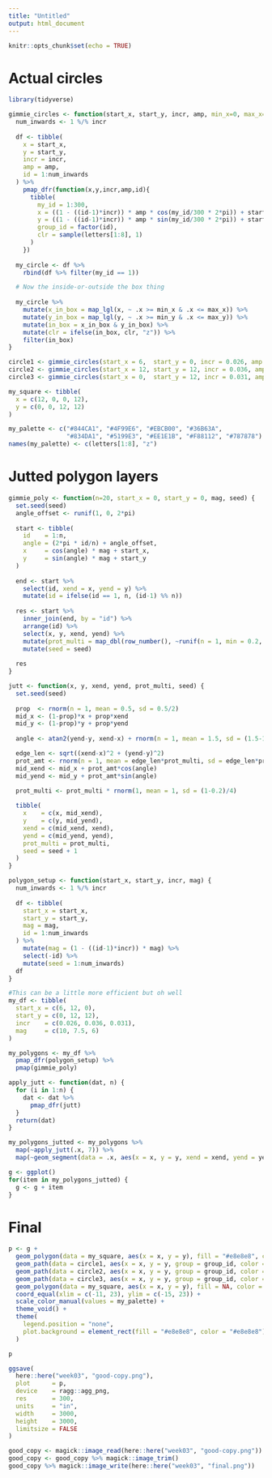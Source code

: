 ```yaml
---
title: "Untitled"
output: html_document
---
```


```r
knitr::opts_chunk$set(echo = TRUE)
```

# Actual circles

```r
library(tidyverse)

gimmie_circles <- function(start_x, start_y, incr, amp, min_x=0, max_x=12, min_y=0, max_y=12){
  num_inwards <- 1 %/% incr
  
  df <- tibble(
    x = start_x,
    y = start_y,
    incr = incr,
    amp = amp,
    id = 1:num_inwards
  ) %>% 
    pmap_dfr(function(x,y,incr,amp,id){
      tibble(
        my_id = 1:300,
        x = ((1 - ((id-1)*incr)) * amp * cos(my_id/300 * 2*pi)) + start_x,
        y = ((1 - ((id-1)*incr)) * amp * sin(my_id/300 * 2*pi)) + start_y,
        group_id = factor(id),
        clr = sample(letters[1:8], 1)
      )
    })
  
  my_circle <- df %>% 
    rbind(df %>% filter(my_id == 1))

  # Now the inside-or-outside the box thing
  
  my_circle %>% 
    mutate(x_in_box = map_lgl(x, ~ .x >= min_x & .x <= max_x)) %>% 
    mutate(y_in_box = map_lgl(y, ~ .x >= min_y & .x <= max_y)) %>%
    mutate(in_box = x_in_box & y_in_box) %>% 
    mutate(clr = ifelse(in_box, clr, "z")) %>% 
    filter(in_box)
}

circle1 <- gimmie_circles(start_x = 6,  start_y = 0, incr = 0.026, amp = 10)
circle2 <- gimmie_circles(start_x = 12, start_y = 12, incr = 0.036, amp = 7.5)
circle3 <- gimmie_circles(start_x = 0,  start_y = 12, incr = 0.031, amp = 6)

my_square <- tibble(
  x = c(12, 0, 0, 12),
  y = c(0, 0, 12, 12)
)

my_palette <- c("#844CA1", "#4F99E6", "#EBCB00", "#36B63A", 
                "#834DA1", "#5199E3", "#EE1E1B", "#F88112", "#787878")
names(my_palette) <- c(letters[1:8], "z")
```

# Jutted polygon layers

```r
gimmie_poly <- function(n=20, start_x = 0, start_y = 0, mag, seed) {
  set.seed(seed)
  angle_offset <- runif(1, 0, 2*pi)
  
  start <- tibble(
    id    = 1:n,
    angle = (2*pi * id/n) + angle_offset,
    x     = cos(angle) * mag + start_x,
    y     = sin(angle) * mag + start_y
  )
  
  end <- start %>%
    select(id, xend = x, yend = y) %>% 
    mutate(id = ifelse(id == 1, n, (id-1) %% n)) 
  
  res <- start %>% 
    inner_join(end, by = "id") %>% 
    arrange(id) %>% 
    select(x, y, xend, yend) %>% 
    mutate(prot_multi = map_dbl(row_number(), ~runif(n = 1, min = 0.2, max = 0.6))) %>% 
    mutate(seed = seed)
  
  res
}
```

```r
jutt <- function(x, y, xend, yend, prot_multi, seed) {
  set.seed(seed)
  
  prop  <- rnorm(n = 1, mean = 0.5, sd = 0.5/2)
  mid_x <- (1-prop)*x + prop*xend
  mid_y <- (1-prop)*y + prop*yend
  
  angle <- atan2(yend-y, xend-x) + rnorm(n = 1, mean = 1.5, sd = (1.5-1)/4)*pi

  edge_len <- sqrt((xend-x)^2 + (yend-y)^2) 
  prot_amt <- rnorm(n = 1, mean = edge_len*prot_multi, sd = edge_len*prot_multi/4) * 0.4
  mid_xend <- mid_x + prot_amt*cos(angle) 
  mid_yend <- mid_y + prot_amt*sin(angle)

  prot_multi <- prot_multi * rnorm(1, mean = 1, sd = (1-0.2)/4)
  
  tibble(
    x    = c(x, mid_xend),
    y    = c(y, mid_yend),
    xend = c(mid_xend, xend),
    yend = c(mid_yend, yend),
    prot_multi = prot_multi,
    seed = seed + 1
  )
}    
```

```r
polygon_setup <- function(start_x, start_y, incr, mag) {
  num_inwards <- 1 %/% incr
  
  df <- tibble(
    start_x = start_x,
    start_y = start_y,
    mag = mag,
    id = 1:num_inwards
  ) %>% 
    mutate(mag = (1 - ((id-1)*incr)) * mag) %>% 
    select(-id) %>% 
    mutate(seed = 1:num_inwards)
  df
}

#This can be a little more efficient but oh well
my_df <- tibble( 
  start_x = c(6, 12, 0),
  start_y = c(0, 12, 12),
  incr    = c(0.026, 0.036, 0.031),
  mag     = c(10, 7.5, 6) 
)

my_polygons <- my_df %>% 
  pmap_dfr(polygon_setup) %>% 
  pmap(gimmie_poly)

apply_jutt <- function(dat, n) {
  for (i in 1:n) { 
    dat <- dat %>% 
      pmap_dfr(jutt)
  }
  return(dat)
}

my_polygons_jutted <- my_polygons %>% 
  map(~apply_jutt(.x, 7)) %>% 
  map(~geom_segment(data = .x, aes(x = x, y = y, xend = xend, yend = yend), alpha = 0.3)) 

g <- ggplot() 
for(item in my_polygons_jutted) {
  g <- g + item
}
```

# Final
```r
p <- g +
  geom_polygon(data = my_square, aes(x = x, y = y), fill = "#e8e8e8", color = "#e8e8e8") +
  geom_path(data = circle1, aes(x = x, y = y, group = group_id, color = clr), size = 2) +
  geom_path(data = circle2, aes(x = x, y = y, group = group_id, color = clr), size = 2) +
  geom_path(data = circle3, aes(x = x, y = y, group = group_id, color = clr), size = 2) +
  geom_polygon(data = my_square, aes(x = x, y = y), fill = NA, color = "#000000", size = 3) +
  coord_equal(xlim = c(-11, 23), ylim = c(-15, 23)) +
  scale_color_manual(values = my_palette) +
  theme_void() +
  theme(
    legend.position = "none",
    plot.background = element_rect(fill = "#e8e8e8", color = "#e8e8e8")
  )

p

ggsave(
  here::here("week03", "good-copy.png"),
  plot      = p,
  device    = ragg::agg_png,
  res       = 300,
  units     = "in", 
  width     = 3000, 
  height    = 3000, 
  limitsize = FALSE 
)

good_copy <- magick::image_read(here::here("week03", "good-copy.png"))
good_copy <- good_copy %>% magick::image_trim()
good_copy %>% magick::image_write(here::here("week03", "final.png"))
```

